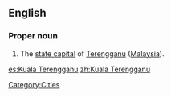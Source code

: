 ==English==

===Proper noun===
{{en-proper noun}}

#The [[state capital]] of [[Terengganu]] ([[Malaysia]]).

[[Category:Cities]]

[[es:Kuala Terengganu]]
[[zh:Kuala Terengganu]]